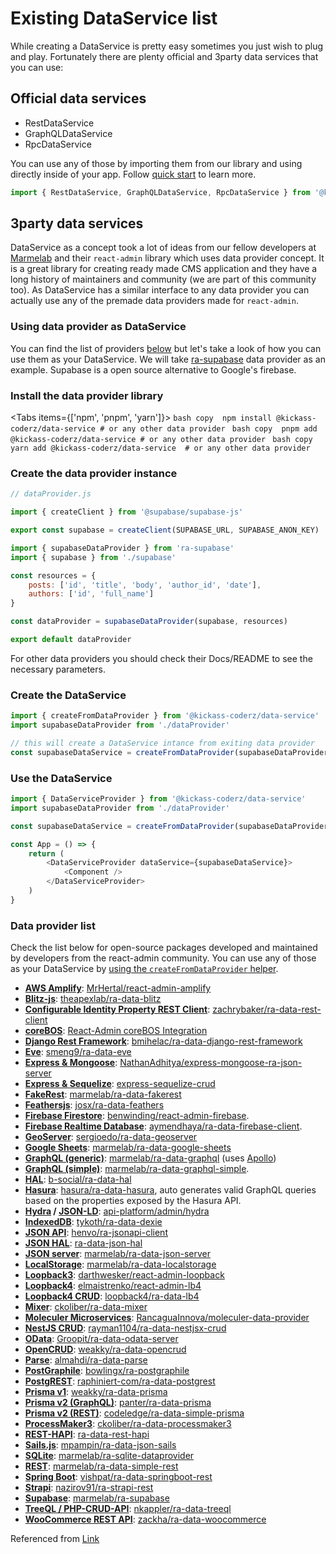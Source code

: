 
# Existing DataService list

While creating a DataService is pretty easy sometimes you just wish to plug and play. Fortunately there are plenty official and 3party data services that you can use:

## Official data services

-   RestDataService
-   GraphQLDataService
-   RpcDataService

You can use any of those by importing them from our library and using directly inside of your app. Follow [quick start](/docs/data-service/quick-start#using-dataservice) to learn more.

```js copy
import { RestDataService, GraphQLDataService, RpcDataService } from '@kickass-coderz/data-service'
```

## 3party data services

DataService as a concept took a lot of ideas from our fellow developers at [Marmelab](https://marmelab.com/) and their `react-admin` library which uses data provider concept. It is a great library for creating ready made CMS application and they have a long history of maintainers and community (we are part of this community too). As DataService has a similar interface to any data provider you can actually use any of the premade data providers made for `react-admin`.

### Using data provider as DataService

You can find the list of providers [below](/docs/data-service/existing-data-service-list#data-provider-list) but let's take a look of how you can use them as your DataService. We will take [ra-supabase](https://github.com/marmelab/ra-supabase) data provider as an example. Supabase is a open source alternative to Google's firebase.

### Install the data provider library

<Tabs items={['npm', 'pnpm', 'yarn']}>
    <Tab>
    ```bash copy 
    npm install @kickass-coderz/data-service # or any other data provider
    ```
    </Tab>
    <Tab>
    ```bash copy 
    pnpm add @kickass-coderz/data-service # or any other data provider
    ```
    </Tab>
    <Tab>
    ```bash copy 
    yarn add @kickass-coderz/data-service  # or any other data provider
    ```
    </Tab>

</Tabs>

### Create the data provider instance

```js copy
// dataProvider.js

import { createClient } from '@supabase/supabase-js'

export const supabase = createClient(SUPABASE_URL, SUPABASE_ANON_KEY)

import { supabaseDataProvider } from 'ra-supabase'
import { supabase } from './supabase'

const resources = {
    posts: ['id', 'title', 'body', 'author_id', 'date'],
    authors: ['id', 'full_name']
}

const dataProvider = supabaseDataProvider(supabase, resources)

export default dataProvider
```

For other data providers you should check their Docs/README to see the necessary parameters.

### Create the DataService

```js copy
import { createFromDataProvider } from '@kickass-coderz/data-service'
import supabaseDataProvider from './dataProvider'

// this will create a DataService intance from exiting data provider
const supabaseDataService = createFromDataProvider(supabaseDataProvider)
```

### Use the DataService

```js copyx copy
import { DataServiceProvider } from '@kickass-coderz/data-service'
import supabaseDataProvider from './dataProvider'

const supabaseDataService = createFromDataProvider(supabaseDataProvider)

const App = () => {
    return (
        <DataServiceProvider dataService={supabaseDataService}>
            <Component />
        </DataServiceProvider>
    )
}
```

### Data provider list

Check the list below for open-source packages developed and maintained by developers from the react-admin community. You can use any of those as your DataService by [using the `createFromDataProvider` helper](/docs/data-service/existing-data-service-list#using-data-provider-as-dataservice).

-   **[AWS Amplify](https://docs.amplify.aws)**: [MrHertal/react-admin-amplify](https://github.com/MrHertal/react-admin-amplify)
-   **[Blitz-js](https://blitzjs.com/docs)**: [theapexlab/ra-data-blitz](https://github.com/theapexlab/ra-data-blitz)
-   **[Configurable Identity Property REST Client](https://github.com/zachrybaker/ra-data-rest-client)**: [zachrybaker/ra-data-rest-client](https://github.com/zachrybaker/ra-data-rest-client)
-   **[coreBOS](https://corebos.com/)**: [React-Admin coreBOS Integration](https://github.com/coreBOS/reactadminportal)
-   **[Django Rest Framework](https://www.django-rest-framework.org/)**: [bmihelac/ra-data-django-rest-framework](https://github.com/bmihelac/ra-data-django-rest-framework)
-   **[Eve](https://docs.python-eve.org/en/stable/)**: [smeng9/ra-data-eve](https://github.com/smeng9/ra-data-eve)
-   **[Express & Mongoose](https://github.com/NathanAdhitya/express-mongoose-ra-json-server)**: [NathanAdhitya/express-mongoose-ra-json-server](https://github.com/NathanAdhitya/express-mongoose-ra-json-server)
-   **[Express & Sequelize](https://github.com/lalalilo/express-sequelize-crud)**: [express-sequelize-crud](https://github.com/lalalilo/express-sequelize-crud)
-   **[FakeRest](https://github.com/marmelab/FakeRest)**: [marmelab/ra-data-fakerest](https://github.com/marmelab/react-admin/tree/master/packages/ra-data-fakerest)
-   **[Feathersjs](https://www.feathersjs.com/)**: [josx/ra-data-feathers](https://github.com/josx/ra-data-feathers)
-   **[Firebase Firestore](https://firebase.google.com/docs/firestore)**: [benwinding/react-admin-firebase](https://github.com/benwinding/react-admin-firebase).
-   **[Firebase Realtime Database](https://firebase.google.com/docs/database)**: [aymendhaya/ra-data-firebase-client](https://github.com/aymendhaya/ra-data-firebase-client).
-   **[GeoServer](http://geoserver.org/)**: [sergioedo/ra-data-geoserver](https://github.com/sergioedo/ra-data-geoserver)
-   **[Google Sheets](https://www.google.com/sheets/about/)**: [marmelab/ra-data-google-sheets](https://github.com/marmelab/ra-data-google-sheets)
-   **[GraphQL (generic)](https://graphql.org/)**: [marmelab/ra-data-graphql](https://github.com/marmelab/react-admin/tree/master/packages/ra-data-graphql) (uses [Apollo](https://www.apollodata.com/))
-   **[GraphQL (simple)](https://graphql.org/)**: [marmelab/ra-data-graphql-simple](https://github.com/marmelab/react-admin/tree/master/packages/ra-data-graphql-simple).
-   **[HAL](http://stateless.co/hal_specification.html)**: [b-social/ra-data-hal](https://github.com/b-social/ra-data-hal)
-   **[Hasura](https://github.com/hasura/graphql-engine)**: [hasura/ra-data-hasura](https://github.com/hasura/ra-data-hasura), auto generates valid GraphQL queries based on the properties exposed by the Hasura API.
-   **[Hydra](https://www.hydra-cg.com/) / [JSON-LD](https://json-ld.org/)**: [api-platform/admin/hydra](https://github.com/api-platform/admin/blob/master/src/hydra/dataProvider.ts)
-   **[IndexedDB](https://developer.mozilla.org/en-US/docs/Web/API/IndexedDB_API)**: [tykoth/ra-data-dexie](https://github.com/tykoth/ra-data-dexie)
-   **[JSON API](https://jsonapi.org/)**: [henvo/ra-jsonapi-client](https://github.com/henvo/ra-jsonapi-client)
-   **[JSON HAL](https://tools.ietf.org/html/draft-kelly-json-hal-08)**: [ra-data-json-hal](https://www.npmjs.com/package/ra-data-json-hal)
-   **[JSON server](https://github.com/typicode/json-server)**: [marmelab/ra-data-json-server](https://github.com/marmelab/react-admin/tree/master/packages/ra-data-json-server)
-   **[LocalStorage](https://developer.mozilla.org/en-US/docs/Web/API/Window/localStorage)**: [marmelab/ra-data-localstorage](https://github.com/marmelab/react-admin/tree/master/packages/ra-data-localstorage)
-   **[Loopback3](https://loopback.io/lb3)**: [darthwesker/react-admin-loopback](https://github.com/darthwesker/react-admin-loopback)
-   **[Loopback4](https://loopback.io/)**: [elmaistrenko/react-admin-lb4](https://github.com/elmaistrenko/react-admin-lb4)
-   **[Loopback4 CRUD](https://github.com/loopback4/loopback-component-crud)**: [loopback4/ra-data-lb4](https://github.com/loopback4/ra-data-lb4)
-   **[Mixer](https://github.com/ckoliber/ra-data-mixer)**: [ckoliber/ra-data-mixer](https://github.com/ckoliber/ra-data-mixer)
-   **[Moleculer Microservices](https://github.com/RancaguaInnova/moleculer-data-provider)**: [RancaguaInnova/moleculer-data-provider](https://github.com/RancaguaInnova/moleculer-data-provider)
-   **[NestJS CRUD](https://github.com/nestjsx/crud)**: [rayman1104/ra-data-nestjsx-crud](https://github.com/rayman1104/ra-data-nestjsx-crud)
-   **[OData](https://www.odata.org/)**: [Groopit/ra-data-odata-server](https://github.com/Groopit/ra-data-odata-server)
-   **[OpenCRUD](https://www.opencrud.org/)**: [weakky/ra-data-opencrud](https://github.com/Weakky/ra-data-opencrud)
-   **[Parse](https://parseplatform.org/)**: [almahdi/ra-data-parse](https://github.com/almahdi/ra-data-parse)
-   **[PostGraphile](https://www.graphile.org/postgraphile/)**: [bowlingx/ra-postgraphile](https://github.com/BowlingX/ra-postgraphile)
-   **[PostgREST](https://postgrest.org/)**: [raphiniert-com/ra-data-postgrest](https://github.com/raphiniert-com/ra-data-postgrest)
-   **[Prisma v1](https://v1.prisma.io/docs/1.34)**: [weakky/ra-data-prisma](https://github.com/weakky/ra-data-prisma)
-   **[Prisma v2 (GraphQL)](https://www.prisma.io/)**: [panter/ra-data-prisma](https://github.com/panter/ra-data-prisma)
-   **[Prisma v2 (REST)](https://www.npmjs.com/package/ra-data-simple-prisma)**: [codeledge/ra-data-simple-prisma](https://github.com/codeledge/ra-data-simple-prisma)
-   **[ProcessMaker3](https://www.processmaker.com/)**: [ckoliber/ra-data-processmaker3](https://github.com/ckoliber/ra-data-processmaker3)
-   **[REST-HAPI](https://github.com/JKHeadley/rest-hapi)**: [ra-data-rest-hapi](https://github.com/mkg20001/ra-data-rest-hapi)
-   **[Sails.js](https://sailsjs.com/)**: [mpampin/ra-data-json-sails](https://github.com/mpampin/ra-data-json-sails)
-   **[SQLite](https://www.sqlite.org/index.html)**: [marmelab/ra-sqlite-dataprovider](https://github.com/marmelab/ra-sqlite-dataprovider)
-   **[REST](https://en.wikipedia.org/wiki/Representational_state_transfer)**: [marmelab/ra-data-simple-rest](https://github.com/marmelab/react-admin/tree/master/packages/ra-data-simple-rest)
-   **[Spring Boot](https://spring.io/projects/spring-boot)**: [vishpat/ra-data-springboot-rest](https://github.com/vishpat/ra-data-springboot-rest)
-   **[Strapi](https://strapi.io/)**: [nazirov91/ra-strapi-rest](https://github.com/nazirov91/ra-strapi-rest)
-   **[Supabase](https://supabase.io/)**: [marmelab/ra-supabase](https://github.com/marmelab/ra-supabase)
-   **[TreeQL / PHP-CRUD-API](https://treeql.org/)**: [nkappler/ra-data-treeql](https://github.com/nkappler/ra-data-treeql)
-   **[WooCommerce REST API](https://woocommerce.github.io/woocommerce-rest-api-docs)**: [zackha/ra-data-woocommerce](https://github.com/zackha/ra-data-woocommerce)

Referenced from [Link](https://marmelab.com/react-admin/DataProviderList.html)
